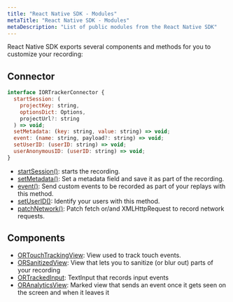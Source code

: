 ```yaml
---
title: "React Native SDK - Modules"
metaTitle: "React Native SDK - Modules"
metaDescription: "List of public modules from the React Native SDK"
---
```


React Native SDK exports several components and methods for you to customize your recording:

## Connector

```js
interface IORTrackerConnector {
  startSession: (
    projectKey: string,
    optionsDict: Options,
    projectUrl?: string
  ) => void;
  setMetadata: (key: string, value: string) => void;
  event: (name: string, payload?: string) => void;
  setUserID: (userID: string) => void;
  userAnonymousID: (userID: string) => void;
}
```

- [startSession()](/rn-sdk/start): starts the recording.
- [setMetadata()](/rn-sdk/set-metadata): Set a metadata field and save it as part of the recording.
- [event()](/rn-sdk/event): Send custom events to be recorded as part of your replays with this method.
- [setUserID()](/rn-sdk/set-user-id): Identify your users with this method.
- [patchNetwork()](/rn-sdk/patch-network): Patch fetch or/and XMLHttpRequest to record network requests.
## Components

- [ORTouchTrackingView](/rn-sdk/touch): View used to track touch events.
- [ORSanitizedView](/rn-sdk/sanitization): View that lets you to sanitize (or blur out) parts of your recording
- [ORTrackedInput](/rn-sdk/inputs): TextInput that records input events
- [ORAnalyticsView](/rn-sdk/analytics): Marked view that sends an event once it gets seen on the screen and when it leaves it
